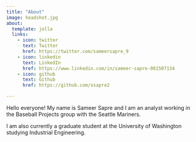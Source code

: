 ```yaml
---
title: "About"
image: headshot.jpg
about:
  template: jolla
  links:
    - icon: twitter
      text: Twitter
      href: https://twitter.com/sameersapre_9
    - icon: linkedin
      text: LinkedIn
      href: https://www.linkedin.com/in/sameer-sapre-081507134
    - icon: github
      text: Github
      href: https://github.com/ssapre2

---
```


Hello everyone! My name is Sameer Sapre and I am an analyst working in the Baseball Projects group with the Seattle Mariners.

I am also currently a graduate student at the University of Washington studying Industrial Engineering. 

